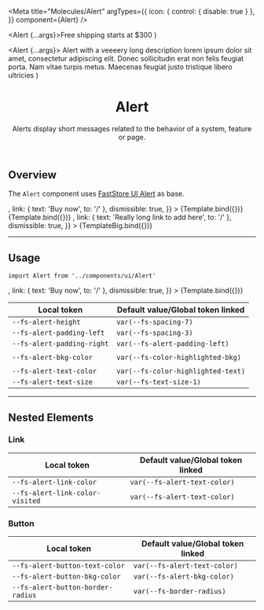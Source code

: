 

<Meta
  title="Molecules/Alert"
  argTypes={{
    icon: { control: { disable: true } },
  }}
  component={Alert}
/>

  <Alert {...args}>Free shipping starts at $300</Alert>
)

  <Alert {...args}>
    Alert with a veeeery long description lorem ipsum dolor sit amet,
    consectetur adipiscing elit. Donec sollicitudin erat non felis feugiat
    porta. Nam vitae turpis metus. Maecenas feugiat justo tristique libero
    ultricies
  </Alert>
)

<header>

# Alert

Alerts display short messages related to the behavior of a system, feature or page.

</header>

## Overview

The `Alert` component uses [FastStore UI Alert](https://www.faststore.dev/reference/ui/molecules/Alert) as base.

<Canvas isColumn>
  <Story
    name="overview-default"
    args={{
      icon: <Icon name="Truck" width={24} height={24} />,
      link: { text: 'Buy now', to: '/' },
      dismissible: true,
    }}
  >
    {Template.bind({})}
  </Story>
  <Story name="overview-clean">{Template.bind({})}</Story>
  <Story
    name="overview-big"
    args={{
      icon: <Icon name="ShieldCheck" width={24} height={24} />,
      link: { text: 'Really long link to add here', to: '/' },
      dismissible: true,
    }}
  >
    {TemplateBig.bind({})}
  </Story>
</Canvas>

---

## Usage

`import Alert from '../components/ui/Alert'`

<Canvas>
  <Story
    name="default"
    args={{
      icon: <Icon name="Truck" width={24} height={24} />,
      link: { text: 'Buy now', to: '/' },
      dismissible: true,
    }}
  >
    {Template.bind({})}
  </Story>
</Canvas>

<ArgsTable story="default" />

<table
  style={{
    width: '100%',
  }}
>
  <thead>
    <tr>
      <th>Local token</th>
      <th>Default value/Global token linked</th>
    </tr>
  </thead>
  <tbody>
    <tr>
      <td>
        <code>--fs-alert-height</code>
      </td>
      <td>
        <code>var(--fs-spacing-7)</code>
      </td>
    </tr>
    <tr>
      <td>
        <code>--fs-alert-padding-left</code>
      </td>
      <td>
        <code>var(--fs-spacing-3)</code>
      </td>
    </tr>
    <tr>
      <td>
        <code>--fs-alert-padding-right</code>
      </td>
      <td>
        <code>var(--fs-alert-padding-left)</code>
      </td>
    </tr>
    <tr>
      <td></td>
      <td></td>
    </tr>
    <tr>
      <td>
        <code>--fs-alert-bkg-color</code>
      </td>
      <td>
        <div style={{ backgroundColor: 'var(--fs-color-highlighted-bkg)' }} />
        <code>var(--fs-color-highlighted-bkg)</code>
      </td>
    </tr>
    <tr>
      <td></td>
      <td></td>
    </tr>
    <tr>
      <td>
        <code>--fs-alert-text-color</code>
      </td>
      <td>
        <div style={{ backgroundColor: 'var(--fs-color-highlighted-text)' }} />
        <code>var(--fs-color-highlighted-text)</code>
      </td>
    </tr>
    <tr>
      <td>
        <code>--fs-alert-text-size</code>
      </td>
      <td>
        <code>var(--fs-text-size-1)</code>
      </td>
    </tr>
  </tbody>
</table>

---

## Nested Elements

### Link

<table
  style={{
    width: '100%',
  }}
>
  <thead>
    <tr>
      <th>Local token</th>
      <th>Default value/Global token linked</th>
    </tr>
  </thead>
  <tbody>
    <tr>
      <td>
        <code>--fs-alert-link-color</code>
      </td>
      <td>
        <div style={{ backgroundColor: 'var(--fs-color-highlighted-text)' }} />
        <code>var(--fs-alert-text-color)</code>
      </td>
    </tr>
    <tr>
      <td>
        <code>--fs-alert-link-color-visited</code>
      </td>
      <td>
        <div style={{ backgroundColor: 'var(--fs-color-highlighted-text)' }} />
        <code>var(--fs-alert-text-color)</code>
      </td>
    </tr>
  </tbody>
</table>

### Button

<table
  style={{
    width: '100%',
  }}
>
  <thead>
    <tr>
      <th>Local token</th>
      <th>Default value/Global token linked</th>
    </tr>
  </thead>
  <tbody>
    <tr>
      <td>
        <code>--fs-alert-button-text-color</code>
      </td>
      <td>
        <div style={{ backgroundColor: 'var(--fs-color-highlighted-text)' }} />
        <code>var(--fs-alert-text-color)</code>
      </td>
    </tr>
    <tr>
      <td>
        <code>--fs-alert-button-bkg-color</code>
      </td>
      <td>
        <div style={{ backgroundColor: 'var(--fs-color-highlighted-bkg)' }} />
        <code>var(--fs-alert-bkg-color)</code>
      </td>
    </tr>
    <tr>
      <td>
        <code>--fs-alert-button-border-radius</code>
      </td>
      <td>
        <code>var(--fs-border-radius)</code>
      </td>
    </tr>
  </tbody>
</table>
